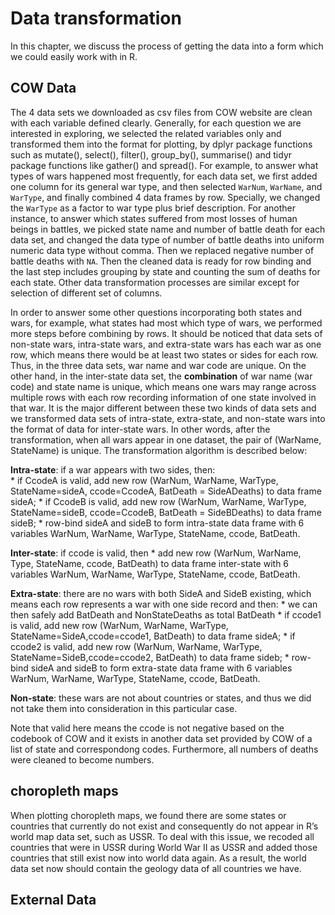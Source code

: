 # Data transformation

In this chapter, we discuss the process of getting the data into a form which we could easily work with in R.


## COW Data

The 4 data sets we downloaded as csv files from COW website are clean with each variable defined clearly. Generally, for each question we are interested in exploring, we selected the related variables only and transformed them into the format for plotting, by dplyr package functions such as mutate(), select(), filter(), group_by(), summarise() and tidyr package functions like gather() and spread(). For example, to answer what types of wars happened most frequently, for each data set, we first added one column for its general war type, and then selected `WarNum`, `WarName`, and `WarType`, and finally combined 4 data frames by row. Specially, we changed the `WarType` as a factor  to war type plus brief description. For another instance, to answer which states suffered from most losses of human beings in battles, we picked state name and number of battle death for each data set, and changed the data type of number of battle deaths into uniform numeric data type without comma. Then we replaced negative number of battle deaths with `NA`. Then the cleaned data is ready for row binding and the last step includes grouping by state and counting the sum of deaths for each state. Other data transformation processes are similar except for selection of different set of columns.

In order to answer some other questions incorporating both states and wars, for example, what states had most which type of wars, we performed more steps before combining by rows. It should be noticed that data sets of non-state wars, intra-state wars, and extra-state wars has each war as one row, which means there would be at least two states or sides for each row. Thus, in the three data sets, war name and war code are unique. On the other hand, in the inter-state data set, the **combination** of war name (war code) and state name is unique, which means one wars may range across multiple rows with each row recording information of one state involved in that war. It is the major different between these two kinds of data sets and we transformed data sets of intra-state, extra-state, and non-state wars into the format of data for inter-state wars. In other words, after the transformation, when all wars appear in one dataset, the pair of (WarName, StateName) is unique. The transformation algorithm is described below:

**Intra-state**: 
if a war appears with two sides, then:  
  * if CcodeA is valid, add new row (WarNum, WarName, WarType, StateName=sideA, ccode=CcodeA, BatDeath = SideADeaths) to data frame sideA;
  * if CcodeB is valid, add new row (WarNum, WarName, WarType, StateName=sideB, ccode=CcodeB, BatDeath = SideBDeaths) to data frame sideB;
  * row-bind sideA and sideB to form intra-state data frame with 6 variables WarNum, WarName, WarType, StateName, ccode, BatDeath.

**Inter-state**: 
if ccode is valid, then
  * add new row (WarNum, WarName, Type, StateName, ccode, BatDeath) to data frame inter-state with 6 variables WarNum, WarName, WarType, StateName, ccode, BatDeath.
  
**Extra-state**:
there are no wars with both SideA and SideB existing, which means each row represents a war with one side record and then:
  * we can then safely add BatDeath and NonStateDeaths as total BatDeath
  * if ccode1 is valid, add new row (WarNum, WarName, WarType, StateName=SideA,ccode=ccode1, BatDeath) to data frame sideA;
  * if ccode2 is valid, add new row (WarNum, WarName, WarType, StateName=SideB,ccode=ccode2, BatDeath) to data frame sideb;
  * row-bind sideA and sideB to form extra-state data frame with 6 variables WarNum, WarName, WarType, StateName, ccode, BatDeath.

**Non-state**: these wars are not about countries or states, and thus we did not take them into consideration in this particular case.  

Note that valid here means the ccode is not negative based on the codebook of COW and it exists in another data set provided by COW of a list of state and correspondong codes. Furthermore, all numbers of deaths were cleaned to become numbers.

## choropleth maps

When plotting choropleth maps, we found there are some states or countries that currently do not exist and consequently do not appear in R's world map data set, such as USSR. To deal with this issue, we recoded all countries that were in USSR during World War II as USSR and added those countries that still exist now into world data again. As a result, the world data set now should contain the geology data of all countries we have. 


## External Data


